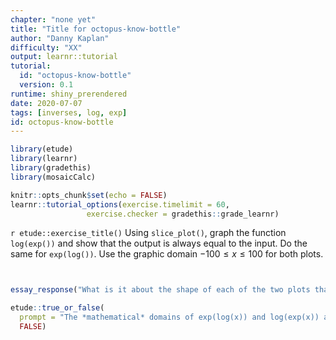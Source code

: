 ```yaml
---
chapter: "none yet"
title: "Title for octopus-know-bottle"
author: "Danny Kaplan"
difficulty: "XX"
output: learnr::tutorial
tutorial:
  id: "octopus-know-bottle"
  version: 0.1
runtime: shiny_prerendered
date: 2020-07-07 
tags: [inverses, log, exp]
id: octopus-know-bottle
---
```


```r
library(etude)
library(learnr)
library(gradethis)
library(mosaicCalc)

knitr::opts_chunk$set(echo = FALSE)
learnr::tutorial_options(exercise.timelimit = 60, 
                 exercise.checker = gradethis::grade_learnr)
```


`r etude::exercise_title()` Using `slice_plot()`, graph the function `log(exp())` and show that the output is always equal to the input. Do the same for `exp(log())`. Use the graphic domain $-100 \leq x \leq 100$ for both plots.

```r

```

```r

```

```r
essay_response("What is it about the shape of each of the two plots that indicates that the output is equal to the input?")
``` 

```r
etude::true_or_false(
  prompt = "The *mathematical* domains of exp(log(x)) and log(exp(x)) are the same.",
  FALSE)
```


